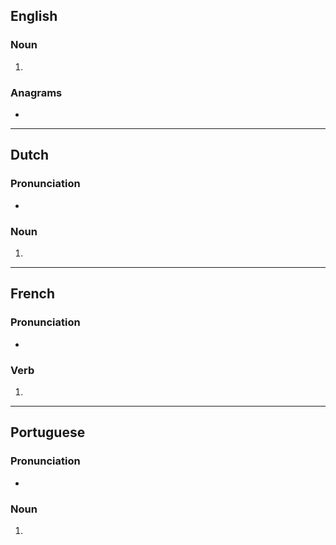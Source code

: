 {{also|hectarés}}
==English==

===Noun===
{{head|en|noun form}}

# {{plural of|en|hectare}}

===Anagrams===
* {{anagrams|en|a=aceehrst|Cheaster|cheaters|reachest|rechates|recheats|teachers}}

----

==Dutch==

===Pronunciation===
* {{audio|nl|Nl-hectares.ogg|Audio}}

===Noun===
{{head|nl|noun form}}

# {{nl-noun form of|pl|hectare}}

----

==French==

===Pronunciation===
* {{homophones|fr|hectare|hectarent}}

===Verb===
{{head|fr|verb form}}

# {{inflection of|fr|hectarer||2|s|pres|ind//sub}}

----

==Portuguese==

===Pronunciation===
{{pt-IPA|pt=hè.ctares}}
* {{hyphenation|pt|hec|ta|res}}

===Noun===
{{head|pt|noun form}}

# {{plural of|pt|hectare}}